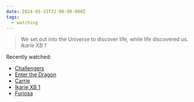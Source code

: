 ```yaml
---
date: 2024-05-31T22:00:00.000Z
tags:
  - watching
---
```

> We set out into the Universe to discover life, while life discovered us.
> <cite><i>Ikarie XB 1</i></cite>

Recently watched:

* [Challengers](https://letterboxd.com/film/challengers/)
* [Enter the Dragon](https://letterboxd.com/film/enter-the-dragon/)
* [Carrie](https://letterboxd.com/film/carrie-1976/)
* [Ikarie XB 1](https://letterboxd.com/film/ikarie-xb-1/)
* [Furiosa](https://letterboxd.com/film/furiosa/)